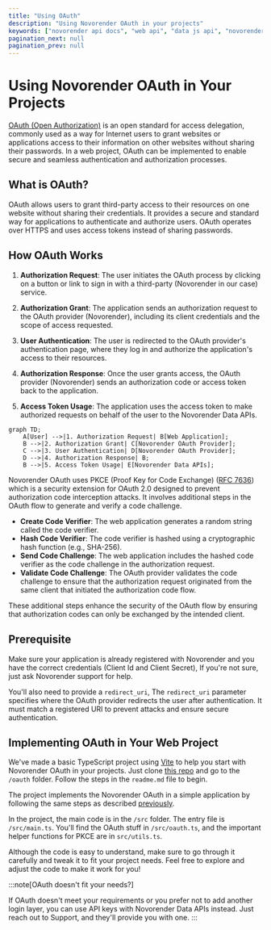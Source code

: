 ```yaml
---
title: "Using OAuth"
description: "Using Novorender OAuth in your projects"
keywords: ["novorender api docs", "web api", "data js api", "novorender oauth", "oauth 2.0"]
pagination_next: null
pagination_prev: null
---
```


# Using Novorender OAuth in Your Projects

[OAuth (Open Authorization)](https://en.wikipedia.org/wiki/OAuth) is an open standard for access delegation, commonly used as a way for Internet users to grant websites or applications access to their information on other websites without sharing their passwords. In a web project, OAuth can be implemented to enable secure and seamless authentication and authorization processes.

## What is OAuth?

OAuth allows users to grant third-party access to their resources on one website without sharing their credentials. It provides a secure and standard way for applications to authenticate and authorize users. OAuth operates over HTTPS and uses access tokens instead of sharing passwords.

## How OAuth Works

1. **Authorization Request**: The user initiates the OAuth process by clicking on a button or link to sign in with a third-party (Novorender in our case) service.

2. **Authorization Grant**: The application sends an authorization request to the OAuth provider (Novorender), including its client credentials and the scope of access requested.

3. **User Authentication**: The user is redirected to the OAuth provider's authentication page, where they log in and authorize the application's access to their resources.

4. **Authorization Response**: Once the user grants access, the OAuth provider (Novorender) sends an authorization code or access token back to the application.

5. **Access Token Usage**: The application uses the access token to make authorized requests on behalf of the user to the Novorender Data APIs.

```mermaid
graph TD;
    A[User] -->|1. Authorization Request| B[Web Application];
    B -->|2. Authorization Grant| C[Novorender OAuth Provider];
    C -->|3. User Authentication| D[Novorender OAuth Provider];
    D -->|4. Authorization Response| B;
    B -->|5. Access Token Usage| E[Novorender Data APIs];
```

Novorender OAuth uses PKCE (Proof Key for Code Exchange) ([RFC 7636](https://www.rfc-editor.org/rfc/rfc7636)) which is a security extension for OAuth 2.0 designed to prevent authorization code interception attacks. It involves additional steps in the OAuth flow to generate and verify a code challenge.
- **Create Code Verifier**: The web application generates a random string called the code verifier.
- **Hash Code Verifier**: The code verifier is hashed using a cryptographic hash function (e.g., SHA-256).
- **Send Code Challenge**: The web application includes the hashed code verifier as the code challenge in the authorization request.
- **Validate Code Challenge**: The OAuth provider validates the code challenge to ensure that the authorization request originated from the same client that initiated the authorization code flow.

These additional steps enhance the security of the OAuth flow by ensuring that authorization codes can only be exchanged by the intended client.

## Prerequisite
Make sure your application is already registered with Novorender and you have the correct credentials (Client Id and Client Secret), If you're not sure, just ask Novorender support for help.

You'll also need to provide a `redirect_uri`, The `redirect_uri` parameter specifies where the OAuth provider redirects the user after authentication. It must match a registered URI to prevent attacks and ensure secure authentication.

## Implementing OAuth in Your Web Project
We've made a basic TypeScript project using [Vite](https://vitejs.dev/guide/) to help you start with Novorender OAuth in your projects. Just clone [this repo](https://github.com/novorender/novorender-examples) and go to the `/oauth` folder. Follow the steps in the `readme.md` file to begin.

The project implements the Novorender OAuth in a simple application by following the same steps as described [previously](#how-oauth-works).

In the project, the main code is in the `/src` folder. The entry file is `/src/main.ts`. You'll find the OAuth stuff in `/src/oauth.ts`, and the important helper functions for PKCE are in `src/utils.ts`.

Although the code is easy to understand, make sure to go through it carefully and tweak it to fit your project needs. Feel free to explore and adjust the code to make it work for you!

:::note[OAuth doesn't fit your needs?]

If OAuth doesn't meet your requirements or you prefer not to add another login layer, you can use API keys with Novorender Data APIs instead. Just reach out to Support, and they'll provide you with one.
:::